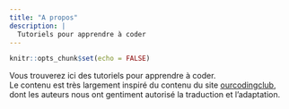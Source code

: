 ```yaml
---
title: "A propos"
description: |
  Tutoriels pour apprendre à coder
---
```


```r
knitr::opts_chunk$set(echo = FALSE)
```

Vous trouverez ici des tutoriels pour apprendre à coder.  
Le contenu est très largement inspiré du contenu du site [ourcodingclub](https://ourcodingclub.github.io/), 
dont les auteurs nous ont gentiment autorisé la traduction et l'adaptation.